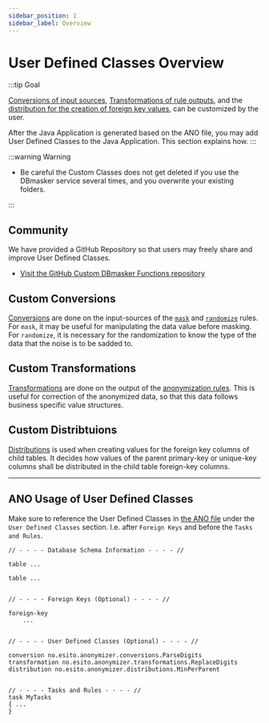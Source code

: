```yaml
---
sidebar_position: 1
sidebar_label: Overview
---
```


# User Defined Classes Overview

:::tip Goal

[Conversions of input sources](../rules/convert), [Transformations of rule outputs](../rules/transform), and the [distribution for the creation of foreign key values](../rules/distribute), can be customized by the user.

After the Java Application is generated based on the ANO file, you may add User Defined Classes to the Java Application. This section explains how.
:::

:::warning Warning

- Be careful the Custom Classes does not get deleted if you use the DBmasker service several times, and you overwrite your existing folders.

:::

## Community

We have provided a GitHub Repository so that users may freely share and improve User Defined Classes.

- [Visit the GitHub Custom DBmasker Functions repository](https://github.com/esito/custom-dbMasker-functions)

## Custom Conversions

[Conversions](conversions) are done on the input-sources of the [`mask`](../rules/mask/overview) and [`randomize`](../rules/randomize/overview) rules. For `mask`, it may be useful for manipulating the data value before masking. For `randomize`, it is necessary for the randomization to know the type of the data that the noise is to be sadded to.

## Custom Transformations

[Transformations](transformations) are done on the output of the [anonymization rules](../rules/overview). This is useful for correction of the anonymized data, so that this data follows business specific value structures.

## Custom Distribtuions

[Distributions](distributions) is used when creating values for the foreign key columns of child tables. It decides how values of the parent primary-key or unique-key columns shall be distributed in the child table foreign-key columns.

---

## ANO Usage of User Defined Classes

Make sure to reference the User Defined Classes in [the ANO file](../sql-to-ano/the-ano-language) under the `User Defined Classes` section. I.e. after `Foreign Keys` and before the `Tasks and Rules`.

```ano
// - - - - Database Schema Information - - - - //

table ...

table ...


// - - - - Foreign Keys (Optional) - - - - //

foreign-key
    ...


// - - - - User Defined Classes (Optional) - - - - //

conversion no.esito.anonymizer.conversions.ParseDigits
transformation no.esito.anonymizer.transformations.ReplaceDigits
distribution no.esito.anonymizer.distributions.MinPerParent


// - - - - Tasks and Rules - - - - //
task MyTasks
{ ...
}
```
